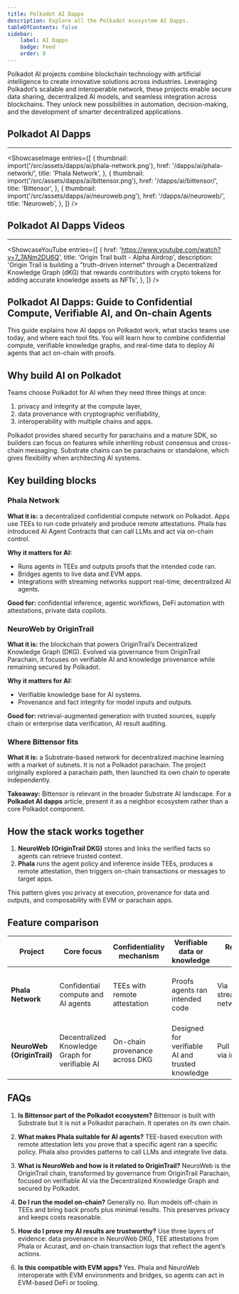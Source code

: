 ```yaml
---
title: Polkadot AI Dapps 
description: Explore all the Polkadot ecosystem AI Dapps.
tableOfContents: false
sidebar: 
    label: AI Dapps
    badge: Feed
    order: 0
---
```



Polkadot AI projects combine blockchain technology with artificial intelligence to create innovative solutions across industries. Leveraging Polkadot’s scalable and interoperable network, these projects enable secure data sharing, decentralized AI models, and seamless integration across blockchains. They unlock new possibilities in automation, decision-making, and the development of smarter decentralized applications.

## Polkadot AI Dapps
----------------
<ShowcaseImage
  entries={[
                  {
      thumbnail: import('/src/assets/dapps/ai/phala-network.png'),
      href: '/dapps/ai/phala-network/',
      title: 'Phala Network',
    },
        {
      thumbnail: import('/src/assets/dapps/ai/bittensor.png'),
      href: '/dapps/ai/bittensor/',
      title: 'Bittensor',
    },
    {
      thumbnail: import('/src/assets/dapps/ai/neuroweb.png'),
      href: '/dapps/ai/neuroweb/',
      title: 'Neuroweb',
      },
  ]}
/>


## Polkadot AI Dapps Videos
----------------
<ShowcaseYouTube
  entries={[
    {
      href: 'https://www.youtube.com/watch?v=7_7ANm2DU6Q',
      title: 'Origin Trail built - Alpha Airdrop',
	  description: 'Origin Trail is building a "truth-driven internet" through a Decentralized Knowledge Graph (dKG) that rewards contributors with crypto tokens for adding accurate knowledge assets as NFTs',
    },
  ]}
/>


## Polkadot AI Dapps: Guide to Confidential Compute, Verifiable AI, and On-chain Agents
This guide explains how AI dapps on Polkadot work, what stacks teams use today, and where each tool fits. You will learn how to combine confidential compute, verifiable knowledge graphs, and real-time data to deploy AI agents that act on-chain with proofs.

## Why build AI on Polkadot
Teams choose Polkadot for AI when they need three things at once:

1. privacy and integrity at the compute layer,
2. data provenance with cryptographic verifiability,
3. interoperability with multiple chains and apps.

Polkadot provides shared security for parachains and a mature SDK, so builders can focus on features while inheriting robust consensus and cross-chain messaging. Substrate chains can be parachains or standalone, which gives flexibility when architecting AI systems.

## Key building blocks

### Phala Network
**What it is:** a decentralized confidential compute network on Polkadot. Apps use TEEs to run code privately and produce remote attestations. Phala has introduced AI Agent Contracts that can call LLMs and act via on-chain control.

**Why it matters for AI:**
* Runs agents in TEEs and outputs proofs that the intended code ran.
* Bridges agents to live data and EVM apps.
* Integrations with streaming networks support real-time, decentralized AI agents.

**Good for:** confidential inference, agentic workflows, DeFi automation with attestations, private data copilots.

### NeuroWeb by OriginTrail
**What it is:** the blockchain that powers OriginTrail’s Decentralized Knowledge Graph (DKG). Evolved via governance from OriginTrail Parachain, it focuses on verifiable AI and knowledge provenance while remaining secured by Polkadot.

**Why it matters for AI:**
* Verifiable knowledge base for AI systems.
* Provenance and fact integrity for model inputs and outputs.

**Good for:** retrieval-augmented generation with trusted sources, supply chain or enterprise data verification, AI result auditing.

### Where Bittensor fits
**What it is:** a Substrate-based network for decentralized machine learning with a market of subnets. It is not a Polkadot parachain. The project originally explored a parachain path, then launched its own chain to operate independently.

**Takeaway:** Bittensor is relevant in the broader Substrate AI landscape. For a **Polkadot AI dapps** article, present it as a neighbor ecosystem rather than a core Polkadot component.

## How the stack works together
1. **NeuroWeb (OriginTrail DKG)** stores and links the verified facts so agents can retrieve trusted context.
2. **Phala** runs the agent policy and inference inside TEEs, produces a remote attestation, then triggers on-chain transactions or messages to target apps.

This pattern gives you privacy at execution, provenance for data and outputs, and composability with EVM or parachain apps.

## Feature comparison
| Project                    | Core focus                                      | Confidentiality mechanism        | Verifiable data or knowledge                     | Real-time data                     | EVM interop                    | Typical use cases                                   |
| -------------------------- | ----------------------------------------------- | -------------------------------- | ------------------------------------------------ | ---------------------------------- | ------------------------------ | --------------------------------------------------- |
| **Phala Network**          | Confidential compute and AI agents              | TEEs with remote attestation     | Proofs agents ran intended code                  | Via streaming/data networks        | Yes, via bridges and contracts | Private inference, DeFi agents, enterprise copilots |
| **NeuroWeb (OriginTrail)** | Decentralized Knowledge Graph for verifiable AI | On-chain provenance across DKG   | Designed for verifiable AI and trusted knowledge | Pull or push via indexers          | Bridges across ecosystems      | RAG with provenance, supply chain AI, compliance    |


## FAQs
1. **Is Bittensor part of the Polkadot ecosystem?**
Bittensor is built with Substrate but it is not a Polkadot parachain. It operates on its own chain.

2. **What makes Phala suitable for AI agents?**
TEE-based execution with remote attestation lets you prove that a specific agent ran a specific policy. Phala also provides patterns to call LLMs and integrate live data.

3. **What is NeuroWeb and how is it related to OriginTrail?**
NeuroWeb is the OriginTrail chain, transformed by governance from OriginTrail Parachain, focused on verifiable AI via the Decentralized Knowledge Graph and secured by Polkadot.

4. **Do I run the model on-chain?**
Generally no. Run models off-chain in TEEs and bring back proofs plus minimal results. This preserves privacy and keeps costs reasonable.

5. **How do I prove my AI results are trustworthy?**
Use three layers of evidence: data provenance in NeuroWeb DKG, TEE attestations from Phala or Acurast, and on-chain transaction logs that reflect the agent’s actions.

6. **Is this compatible with EVM apps?**
Yes. Phala and NeuroWeb interoperate with EVM environments and bridges, so agents can act in EVM-based DeFi or tooling.


<DirectoryLinks directory="dapps/ai" />

